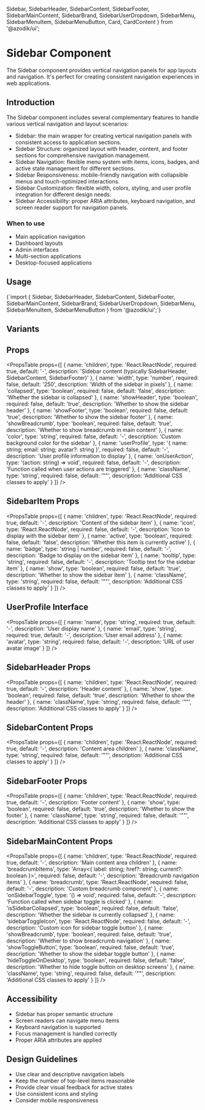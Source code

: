   Sidebar, 
  SidebarHeader, 
  SidebarContent, 
  SidebarFooter, 
  SidebarMainContent,
  SidebarBrand,
  SidebarUserDropdown,
  SidebarMenu,
  SidebarMenuItem,
  SidebarMenuButton,
  Card, 
  CardContent 
} from '@azodik/ui';

# Sidebar Component

The Sidebar component provides vertical navigation panels for app layouts and navigation. It's perfect for creating consistent navigation experiences in web applications.

## Introduction

The Sidebar component includes several complementary features to handle various vertical navigation and layout scenarios:

- Sidebar: the main wrapper for creating vertical navigation panels with consistent access to application sections.
- Sidebar Structure: organized layout with header, content, and footer sections for comprehensive navigation management.
- Sidebar Navigation: flexible menu system with items, icons, badges, and active state management for different sections.
- Sidebar Responsiveness: mobile-friendly navigation with collapsible menus and touch-optimized interactions.
- Sidebar Customization: flexible width, colors, styling, and user profile integration for different design needs.
- Sidebar Accessibility: proper ARIA attributes, keyboard navigation, and screen reader support for navigation panels.

### When to use
- Main application navigation
- Dashboard layouts
- Admin interfaces
- Multi-section applications
- Desktop-focused applications

## Usage

<CodeBlock language="tsx">
{`import { 
  Sidebar, 
  SidebarHeader, 
  SidebarContent, 
  SidebarFooter, 
  SidebarMainContent,
  SidebarBrand,
  SidebarUserDropdown,
  SidebarMenu,
  SidebarMenuItem,
  SidebarMenuButton
} from '@azodik/ui';`}
</CodeBlock>

## Variants


## Props

<PropsTable props={[
  {
    name: 'children',
    type: 'React.ReactNode',
    required: true,
    default: '-',
    description: 'Sidebar content (typically SidebarHeader, SidebarContent, SidebarFooter)'
  },
  {
    name: 'width',
    type: 'number',
    required: false,
    default: '250',
    description: 'Width of the sidebar in pixels'
  },
  {
    name: 'collapsed',
    type: 'boolean',
    required: false,
    default: 'false',
    description: 'Whether the sidebar is collapsed'
  },
  {
    name: 'showHeader',
    type: 'boolean',
    required: false,
    default: 'true',
    description: 'Whether to show the sidebar header'
  },
  {
    name: 'showFooter',
    type: 'boolean',
    required: false,
    default: 'true',
    description: 'Whether to show the sidebar footer'
  },
  {
    name: 'showBreadcrumb',
    type: 'boolean',
    required: false,
    default: 'true',
    description: 'Whether to show breadcrumb in main content'
  },
  {
    name: 'color',
    type: 'string',
    required: false,
    default: '-',
    description: 'Custom background color for the sidebar'
  },
  {
    name: 'userProfile',
    type: '{ name: string; email: string; avatar?: string }',
    required: false,
    default: '-',
    description: 'User profile information to display'
  },
  {
    name: 'onUserAction',
    type: '(action: string) => void',
    required: false,
    default: '-',
    description: 'Function called when user actions are triggered'
  },
  {
    name: 'className',
    type: 'string',
    required: false,
    default: '""',
    description: 'Additional CSS classes to apply'
  }
]} />

## SidebarItem Props

<PropsTable props={[
  {
    name: 'children',
    type: 'React.ReactNode',
    required: true,
    default: '-',
    description: 'Content of the sidebar item'
  },
  {
    name: 'icon',
    type: 'React.ReactNode',
    required: false,
    default: '-',
    description: 'Icon to display with the sidebar item'
  },
  {
    name: 'active',
    type: 'boolean',
    required: false,
    default: 'false',
    description: 'Whether this item is currently active'
  },
  {
    name: 'badge',
    type: 'string | number',
    required: false,
    default: '-',
    description: 'Badge to display on the sidebar item'
  },
  {
    name: 'tooltip',
    type: 'string',
    required: false,
    default: '-',
    description: 'Tooltip text for the sidebar item'
  },
  {
    name: 'show',
    type: 'boolean',
    required: false,
    default: 'true',
    description: 'Whether to show the sidebar item'
  },
  {
    name: 'className',
    type: 'string',
    required: false,
    default: '""',
    description: 'Additional CSS classes to apply'
  }
]} />

## UserProfile Interface

<PropsTable props={[
  {
    name: 'name',
    type: 'string',
    required: true,
    default: '-',
    description: 'User display name'
  },
  {
    name: 'email',
    type: 'string',
    required: true,
    default: '-',
    description: 'User email address'
  },
  {
    name: 'avatar',
    type: 'string',
    required: false,
    default: '-',
    description: 'URL of user avatar image'
  }
]} />

## SidebarHeader Props

<PropsTable props={[
  {
    name: 'children',
    type: 'React.ReactNode',
    required: true,
    default: '-',
    description: 'Header content'
  },
  {
    name: 'show',
    type: 'boolean',
    required: false,
    default: 'true',
    description: 'Whether to show the header'
  },
  {
    name: 'className',
    type: 'string',
    required: false,
    default: '""',
    description: 'Additional CSS classes to apply'
  }
]} />

## SidebarContent Props

<PropsTable props={[
  {
    name: 'children',
    type: 'React.ReactNode',
    required: true,
    default: '-',
    description: 'Content area children'
  },
  {
    name: 'className',
    type: 'string',
    required: false,
    default: '""',
    description: 'Additional CSS classes to apply'
  }
]} />

## SidebarFooter Props

<PropsTable props={[
  {
    name: 'children',
    type: 'React.ReactNode',
    required: true,
    default: '-',
    description: 'Footer content'
  },
  {
    name: 'show',
    type: 'boolean',
    required: false,
    default: 'true',
    description: 'Whether to show the footer'
  },
  {
    name: 'className',
    type: 'string',
    required: false,
    default: '""',
    description: 'Additional CSS classes to apply'
  }
]} />

## SidebarMainContent Props

<PropsTable props={[
  {
    name: 'children',
    type: 'React.ReactNode',
    required: true,
    default: '-',
    description: 'Main content area children'
  },
  {
    name: 'breadcrumbItems',
    type: 'Array<{ label: string; href?: string; current?: boolean }>',
    required: false,
    default: '-',
    description: 'Breadcrumb navigation items'
  },
  {
    name: 'breadcrumb',
    type: 'React.ReactNode',
    required: false,
    default: '-',
    description: 'Custom breadcrumb component'
  },
  {
    name: 'onSidebarToggle',
    type: '() => void',
    required: false,
    default: '-',
    description: 'Function called when sidebar toggle is clicked'
  },
  {
    name: 'isSidebarCollapsed',
    type: 'boolean',
    required: false,
    default: 'false',
    description: 'Whether the sidebar is currently collapsed'
  },
  {
    name: 'sidebarToggleIcon',
    type: 'React.ReactNode',
    required: false,
    default: '-',
    description: 'Custom icon for sidebar toggle button'
  },
  {
    name: 'showBreadcrumb',
    type: 'boolean',
    required: false,
    default: 'true',
    description: 'Whether to show breadcrumb navigation'
  },
  {
    name: 'showToggleButton',
    type: 'boolean',
    required: false,
    default: 'true',
    description: 'Whether to show the sidebar toggle button'
  },
  {
    name: 'hideToggleOnDesktop',
    type: 'boolean',
    required: false,
    default: 'false',
    description: 'Whether to hide toggle button on desktop screens'
  },
  {
    name: 'className',
    type: 'string',
    required: false,
    default: '""',
    description: 'Additional CSS classes to apply'
  }
]} />

## Accessibility

- Sidebar has proper semantic structure
- Screen readers can navigate menu items
- Keyboard navigation is supported
- Focus management is handled correctly
- Proper ARIA attributes are applied

## Design Guidelines

- Use clear and descriptive navigation labels
- Keep the number of top-level items reasonable
- Provide clear visual feedback for active states
- Use consistent icons and styling
- Consider mobile responsiveness
